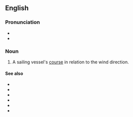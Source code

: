 ==English==

===Pronunciation===
* {{IPA|en|/ˌpɔɪnt əv ˈseɪl/}}
* {{homophones|en|point of sale}}

===Noun===
{{en-noun|points of sail}}

# {{lb|en|nautical}} A sailing vessel's [[course]] in relation to the wind direction.

====See also====
* {{l|en|head to wind}}
* {{l|en|close hauled}}
* {{l|en|close reach}}
* {{l|en|beam reach}}
* {{l|en|broad reach}}
* {{l|en|running downwind}}